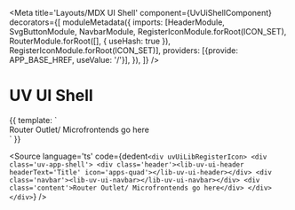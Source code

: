 
<Meta
    title='Layouts/MDX UI Shell'
    component={UvUiShellComponent}
    decorators={[
        moduleMetadata({
            imports: [HeaderModule, SvgButtonModule, NavbarModule, RegisterIconModule.forRoot(ICON_SET), RouterModule.forRoot([], { useHash: true }), RegisterIconModule.forRoot(ICON_SET)],
            providers: [{provide: APP_BASE_HREF, useValue: '/'}],
        }),
    ]}
/>

# UV UI Shell

<Canvas>
    <Story height="100vh" width="100vw" name="UI Shell">
  {{
    template: 
    `
    <div uvUiLibRegisterIcon>
        <div class='uv-app-shell'>
            <div class='header'><lib-uv-ui-header headerText='Title' icon='apps-quad'></lib-uv-ui-header></div>
            <div class='navbar'><lib-uv-ui-navbar></lib-uv-ui-navbar></div>
            <div class='content'>Router Outlet/ Microfrontends go here</div>
        </div>
        </div>
    `
  }}
</Story>
</Canvas>

<Source
  language='ts'
  code={dedent`
     <div uvUiLibRegisterIcon>
        <div class='uv-app-shell'>
            <div class='header'><lib-uv-ui-header headerText='Title' icon='apps-quad'></lib-uv-ui-header></div>
            <div class='navbar'><lib-uv-ui-navbar></lib-uv-ui-navbar></div>
            <div class='content'>Router Outlet/ Microfrontends go here</div>
        </div>
    </div>
  `}
/>

